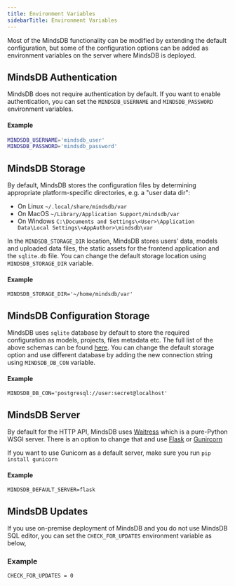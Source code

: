 ```yaml
---
title: Environment Variables
sidebarTitle: Environment Variables
---
```


Most of the MindsDB functionality can be modified by extending the default configuration, but some of the configuration options 
can be added as environment variables on the server where MindsDB is deployed.

## MindsDB Authentication

MindsDB does not require authentication by default. If you want to enable authentication, you can set the `MINDSDB_USERNAME` and `MINDSDB_PASSWORD` environment variables.

#### Example

```bash
MINDSDB_USERNAME='mindsdb_user'
MINDSDB_PASSWORD='mindsdb_password'
```

## MindsDB Storage 

By default, MindsDB stores the configuration files by determining appropriate platform-specific directories, e.g. a "user data dir": 

* On Linux `~/.local/share/mindsdb/var`
* On MacOS `~/Library/Application Support/mindsdb/var`
* On Windows `C:\Documents and Settings\<User>\Application Data\Local Settings\<AppAuthor>\mindsdb\var`

In the `MINDSDB_STORAGE_DIR` location, MindsDB stores users' data, models and uploaded data files, the static assets for the frontend application and the 
`sqlite.db` file. 
You can change the default storage location using `MINDSDB_STORAGE_DIR` variable.

#### Example

```
MINDSDB_STORAGE_DIR='~/home/mindsdb/var'
```

## MindsDB Configuration Storage 

MindsDB uses `sqlite` database by default to store the required configuration as models, projects, files metadata etc. 
The full list of the above schemas can be found [here](https://github.com/mindsdb/mindsdb/blob/main/mindsdb/interfaces/storage/db.py#L69). You can change the 
default storage option and use different database by adding the new connection string using `MINDSDB_DB_CON` variable.

#### Example

```
MINDSDB_DB_CON='postgresql://user:secret@localhost'
```

## MindsDB Server

By default for the HTTP API, MindsDB uses [Waitress](https://pypi.org/project/waitress/) which is a pure-Python WSGI server. There is an option to change that 
and use [Flask](https://flask.palletsprojects.com/en/2.2.x/) or [Gunircorn](https://gunicorn.org/)

<Warning>

If you want to use Gunicorn as a default server, make sure you run `pip install gunicorn`

</Warning>

#### Example

```
MINDSDB_DEFAULT_SERVER=flask
```

## MindsDB Updates

If you use on-premise deployment of MindsDB and you do not use MindsDB SQL editor, you can set the `CHECK_FOR_UPDATES` environment variable as below,

### Example

```bash
CHECK_FOR_UPDATES = 0
```
